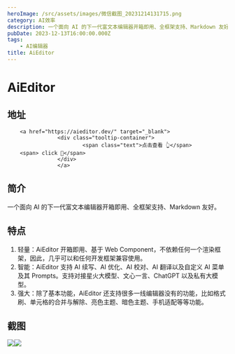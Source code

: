 ```yaml
---
heroImage: /src/assets/images/微信截图_20231214131715.png
category: AI效率
description: 一个面向 AI 的下一代富文本编辑器开箱即用、全框架支持、Markdown 友好。
pubDate: 2023-12-13T16:00:00.000Z
tags:
    - AI编辑器
title: AiEditor
---
```


# AiEditor

## 地址

        <a href="https://aieditor.dev/" target="_blank">
                    <div class="tooltip-container">
                            <span class="text">点击查看 👆</span>
        <span> click 👋</span>
                    </div>
                    </a>
## 简介

一个面向 AI 的下一代富文本编辑器开箱即用、全框架支持、Markdown 友好。

## 特点

1. 轻量：AiEditor 开箱即用、基于 Web Component，不依赖任何一个渲染框架，因此，几乎可以和任何开发框架兼容使用。
2. 智能：AiEditor 支持 AI 续写、AI 优化、AI 校对、AI 翻译以及自定义 AI 菜单及其 Prompts。支持对接星火大模型、文心一言、ChatGPT 以及私有大模型。
3. 强大：除了基本功能，AiEditor 还支持很多一线编辑器没有的功能，比如格式刷、单元格的合并与解除、亮色主题、暗色主题、手机适配等等功能。

## 截图

![](/src/assets/images/微信截图_20231214131715.png)![](/src/assets/images/微信截图_20231214131727.png)
